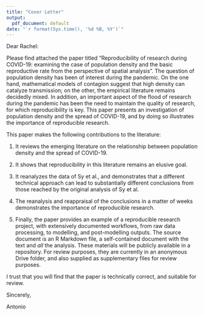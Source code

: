 ```yaml
---
title: "Cover Letter"
output:
  pdf_document: default
date: "`r format(Sys.time(), '%d %B, %Y')`"
---
```


Dear Rachel:

Please find attached the paper titled "Reproducibility of research during COVID-19: examining the case of population density and the basic reproductive rate from the perspective of spatial analysis". The question of population density has been of interest during the pandemic. On the one hand, mathematical models of contagion suggest that high density can catalyze transmission; on the other, the empirical literature remains decidedly mixed. In addition, an important aspect of the flood of research during the pandemic has been the need to maintain the quality of research, for which reproducibility is key. This paper presents an investigation of population density and the spread of COVID-19, and by doing so illustrates the importance of reproducible research. 

This paper makes the following contributions to the literature:

1. It reviews the emerging literature on the relationship between population density and the spread of COVID-19.

2. It shows that reproducibility in this literature remains an elusive goal. 

3. It reanalyzes the data of Sy et al., and demonstrates that a different technical approach can lead to substantially different conclusions from those reached by the original analysis of Sy et al.

4. The reanalysis and reappraisal of the conclusions in a matter of weeks demonstrates the importance of reproducible research.

4. Finally, the paper provides an example of a reproducible research project, with extensively documented workflows, from raw data processing, to modelling, and post-modelling outputs. The source document is an R Markdown file, a self-contained document with the text and _all_ the analysis. These materials will be publicly available in a repository. For review purposes, they are currently in an anonymous Drive folder, and also supplied as supplementary files for review purposes.

I trust that you will find that the paper is technically correct, and suitable for review.

Sincerely,

Antonio

